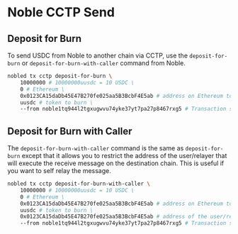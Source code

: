 # Noble CCTP Send

## Deposit for Burn

To send USDC from Noble to another chain via CCTP, use the `deposit-for-burn` or `deposit-for-burn-with-caller` command from Noble.

```bash
nobled tx cctp deposit-for-burn \
    10000000 # 10000000uusdc = 10 USDC \
    0 # Ethereum \
    0x0123CA15daDb45E47B270fe025aa5B3BcbF4E5ab # address on Ethereum to receive the USDC \
    uusdc # token to burn \
    --from noble1tq944l2tgxugwvu74yke37yt7pa27p8467rxg5 # Transaction signer
```

## Deposit for Burn with Caller

The `deposit-for-burn-with-caller` command is the same as `deposit-for-burn` except that it allows you to restrict the address of the user/relayer that will execute the receive message on the destination chain. This is useful if you want to self relay the message.

```bash
nobled tx cctp deposit-for-burn-with-caller \
    10000000 # 10000000uusdc = 10 USDC \
    0 # Ethereum \
    0x0123CA15daDb45E47B270fe025aa5B3BcbF4E5ab # address on Ethereum to receive the USDC \
    uusdc # token to burn \
    0x0123CA15daDb45E47B270fe025aa5B3BcbF4E5ab # address of the user/relayer that will execute the receive message on the destination chain \
    --from noble1tq944l2tgxugwvu74yke37yt7pa27p8467rxg5 # Transaction signer
```
